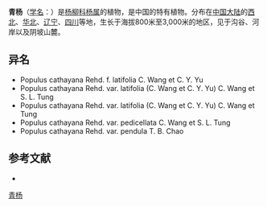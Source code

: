 {{Speciesbox
| name = 青杨
| status = 
| status_system = 
| image =
| genus = Populus
| species = cathayana
| authority = Rehd.
| subdivision_ranks =[[变种|变种]]
| subdivision =
* 青杨 ''P. c.'' var. ''cathayana''
* [[宽叶青杨|宽叶青杨]] ''P. c.'' var. ''latifolia''
* [[长果柄青杨|长果柄青杨]] ''P. c.'' var. ''pedicellata''
* [[云南青杨|云南青杨]] ''P. c.'' var. ''schneideri''
}}

'''青杨'''（[[学名|学名]]：{{lang|la|''Populus cathayana''}}）是[[杨柳科|杨柳科]][[杨属|杨属]]的植物，是中国的特有植物。分布在[[中国大陆|中国大陆]]的[[西北|西北]]、[[华北|华北]]、[[辽宁|辽宁]]、[[四川|四川]]等地，生长于海拔800米至3,000米的地区，见于沟谷、河岸以及阴坡山麓。

== 异名 ==
* Populus cathayana Rehd. f. latifolia C. Wang et C. Y. Yu
* Populus cathayana Rehd. var. latifolia (C. Wang et C. Y. Yu) C. Wang et S. L. Tung
* Populus cathayana Rehd. var. latifolia (C. Wang et C. Y. Yu) C. Wang et Tung
* Populus cathayana Rehd. var. pedicellata C. Wang et S. L. Tung
* Populus cathayana Rehd. var. pendula T. B. Chao

== 参考文献 ==
<div class="references-small">
* {{cite web| url =http://www.bioinfo.cn/db05/KmzwSpecies.php?action=view&id=20255| title =青杨（原变种）| work =《中国高等植物数据库全库》| publisher =中国科学院微生物研究所| author =昆明植物研究所| accessdate =2009-02-25}}{{dead link|date=2018年5月 |bot=InternetArchiveBot |fix-attempted=yes }}
</div>
{{Taxonbar|from=Q3206216}}

[[Category:杨属|青杨]]


{{植物小作品}}